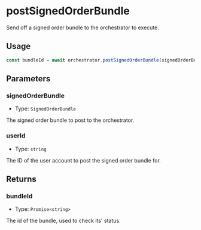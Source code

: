 # postSignedOrderBundle 

Send off a signed order bundle to the orchestrator to execute. 

## Usage

```typescript copy
const bundleId = await orchestrator.postSignedOrderBundle(signedOrderBundle, 'd6f64241-a62c-4542-bb23-e78d7e1e0cd6')
```

## Parameters

### signedOrderBundle

- Type: `SignedOrderBundle`

The signed order bundle to post to the orchestrator.

### userId

- Type: `string`

The ID of the user account to post the signed order bundle for.

## Returns

### bundleId

- Type: `Promise<string>`

The id of the bundle, used to check its' status.
